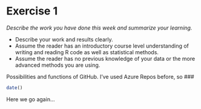 # Exercise 1

*Describe the work you have done this week and summarize your learning.*

- Describe your work and results clearly. 
- Assume the reader has an introductory course level understanding of writing and reading R code as well as statistical methods.
- Assume the reader has no previous knowledge of your data or the more advanced methods you are using.

Possibilities and functions of GitHub. I've used Azure Repos before, so ###

```r
date()
```

Here we go again...
